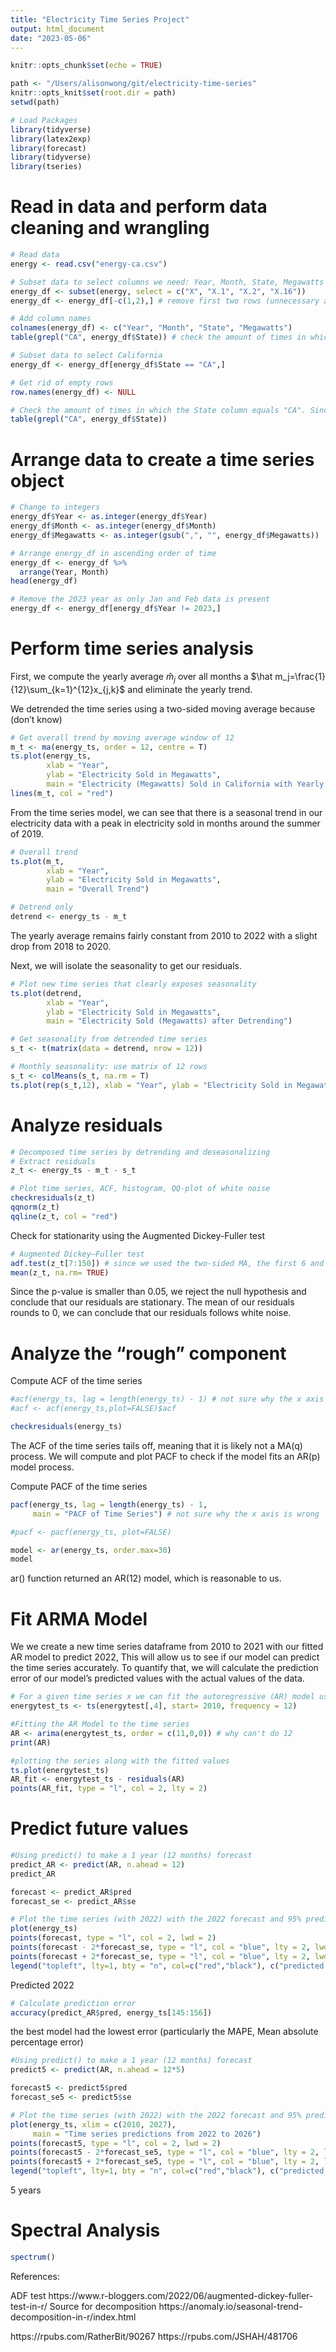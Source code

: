 ```yaml
---
title: "Electricity Time Series Project"
output: html_document
date: "2023-05-06"
---
```


```r
knitr::opts_chunk$set(echo = TRUE)

path <- "/Users/alisonwong/git/electricity-time-series"
knitr::opts_knit$set(root.dir = path)
setwd(path)

# Load Packages 
library(tidyverse)
library(latex2exp)
library(forecast)
library(tidyverse)
library(tseries)
```

# Read in data and perform data cleaning and wrangling 
```r
# Read data 
energy <- read.csv("energy-ca.csv")

# Subset data to select columns we need: Year, Month, State, Megawatts (sold)
energy_df <- subset(energy, select = c("X", "X.1", "X.2", "X.16"))
energy_df <- energy_df[-c(1,2),] # remove first two rows (unnecessary as these rows were the result of a small issue when importing the file)

# Add column names
colnames(energy_df) <- c("Year", "Month", "State", "Megawatts")
table(grepl("CA", energy_df$State)) # check the amount of times in which "CA" appears in the "X.2" column which corresponds to the respective state

# Subset data to select California 
energy_df <- energy_df[energy_df$State == "CA",]

# Get rid of empty rows
row.names(energy_df) <- NULL

# Check the amount of times in which the State column equals "CA". Since this number, 158, matches with the earlier number, we have support to say no important data was lost
table(grepl("CA", energy_df$State))
```

# Arrange data to create a time series object
```r
# Change to integers
energy_df$Year <- as.integer(energy_df$Year)
energy_df$Month <- as.integer(energy_df$Month)
energy_df$Megawatts <- as.integer(gsub(",", "", energy_df$Megawatts))

# Arrange energy_df in ascending order of time
energy_df <- energy_df %>%
  arrange(Year, Month)
head(energy_df)

# Remove the 2023 year as only Jan and Feb data is present
energy_df <- energy_df[energy_df$Year != 2023,]
```

# Perform time series analysis

First, we compute the yearly average $\hat m_j$ over all months a $\hat m_j=\frac{1}{12}\sum_{k=1}^{12}x_{j,k}$ and eliminate the yearly trend.

We detrended the time series using a two-sided moving average because (don't know)
```r
# Get overall trend by moving average window of 12
m_t <- ma(energy_ts, order = 12, centre = T)
ts.plot(energy_ts,
        xlab = "Year",
        ylab = "Electricity Sold in Megawatts",
        main = "Electricity (Megawatts) Sold in California with Yearly Average")
lines(m_t, col = "red")
```
From the time series model, we can see that there is a seasonal trend in our electricity data with a peak in electricity sold in months around the summer of 2019.  

```r
# Overall trend
ts.plot(m_t,
        xlab = "Year",
        ylab = "Electricity Sold in Megawatts",
        main = "Overall Trend")

# Detrend only
detrend <- energy_ts - m_t
```
The yearly average remains fairly constant from 2010 to 2022 with a slight drop from 2018 to 2020.

Next, we will isolate the seasonality to get our residuals.
```r
# Plot new time series that clearly exposes seasonality
ts.plot(detrend,
        xlab = "Year",
        ylab = "Electricity Sold in Megawatts",
        main = "Electricity Sold (Megawatts) after Detrending")

# Get seasonality from detrended time series
s_t <- t(matrix(data = detrend, nrow = 12))

# Monthly seasonality: use matrix of 12 rows
s_t <- colMeans(s_t, na.rm = T)
ts.plot(rep(s_t,12), xlab = "Year", ylab = "Electricity Sold in Megawatts", main = "Seasonality")
```

# Analyze residuals
```r
# Decomposed time series by detrending and deseasonalizing
# Extract residuals
z_t <- energy_ts - m_t - s_t

# Plot time series, ACF, histogram, QQ-plot of white noise
checkresiduals(z_t)
qqnorm(z_t)
qqline(z_t, col = "red")
```

Check for stationarity using the Augmented Dickey-Fuller test
```r
# Augmented Dickey–Fuller test
adf.test(z_t[7:150]) # since we used the two-sided MA, the first 6 and last 6 points are NA
mean(z_t, na.rm= TRUE)
```
Since the p-value is smaller than 0.05, we reject the null hypothesis and conclude that our residuals are stationary. The mean of our residuals rounds to 0, we can conclude that our residuals follows white noise.

# Analyze the “rough” component

Compute ACF of the time series
```r
#acf(energy_ts, lag = length(energy_ts) - 1) # not sure why the x axis is wrong
#acf <- acf(energy_ts,plot=FALSE)$acf

checkresiduals(energy_ts)
```
The ACF of the time series tails off, meaning that it is likely not a MA(q) process. We will compute and plot PACF to check if the model fits an AR(p) model process.

Compute PACF of the time series
```r
pacf(energy_ts, lag = length(energy_ts) - 1, 
     main = "PACF of Time Series") # not sure why the x axis is wrong

#pacf <- pacf(energy_ts, plot=FALSE)

model <- ar(energy_ts, order.max=30)
model
```
ar() function returned an AR(12) model, which is reasonable to us. 

# Fit ARMA Model

We we create a new time series dataframe from 2010 to 2021 with our fitted AR model to predict 2022, This will allow us to see if our model can predict the time series accurately. To quantify that, we will calculate the prediction error of our model's predicted values with the actual values of the data. 
```r
# For a given time series x we can fit the autoregressive (AR) model using the arima() command and setting order equal to c(1, 0, 0). Note for reference that an AR model is an ARIMA(1, 0, 0) model.
energytest_ts <- ts(energytest[,4], start= 2010, frequency = 12)

#Fitting the AR Model to the time series
AR <- arima(energytest_ts, order = c(11,0,0)) # why can't do 12
print(AR)

#plotting the series along with the fitted values
ts.plot(energytest_ts)
AR_fit <- energytest_ts - residuals(AR)
points(AR_fit, type = "l", col = 2, lty = 2)
```

# Predict future values
```r
#Using predict() to make a 1 year (12 months) forecast
predict_AR <- predict(AR, n.ahead = 12)
predict_AR

forecast <- predict_AR$pred
forecast_se <- predict_AR$se

# Plot the time series (with 2022) with the 2022 forecast and 95% prediction intervals
plot(energy_ts)
points(forecast, type = "l", col = 2, lwd = 2)
points(forecast - 2*forecast_se, type = "l", col = "blue", lty = 2, lwd = 0.2)
points(forecast + 2*forecast_se, type = "l", col = "blue", lty = 2, lwd = 0.2)
legend("topleft", lty=1, bty = "n", col=c("red","black"), c("predicted values","actual values"))
```
Predicted 2022

```r
# Calculate prediction error
accuracy(predict_AR$pred, energy_ts[145:156])
``` 
the best model had the lowest error (particularly the MAPE, Mean absolute percentage error)


```r
#Using predict() to make a 1 year (12 months) forecast
predict5 <- predict(AR, n.ahead = 12*5)

forecast5 <- predict5$pred
forecast_se5 <- predict5$se

# Plot the time series (with 2022) with the 2022 forecast and 95% prediction intervals
plot(energy_ts, xlim = c(2010, 2027), 
     main = "Time series predictions from 2022 to 2026")
points(forecast5, type = "l", col = 2, lwd = 2)
points(forecast5 - 2*forecast_se5, type = "l", col = "blue", lty = 2, lwd = 0.2)
points(forecast5 + 2*forecast_se5, type = "l", col = "blue", lty = 2, lwd = 0.2)
legend("topleft", lty=1, bty = "n", col=c("red","black"), c("predicted values","actual values"))
```
5 years

# Spectral Analysis
```r
spectrum()
```

References:

ADF test https://www.r-bloggers.com/2022/06/augmented-dickey-fuller-test-in-r/
Source for decomposition https://anomaly.io/seasonal-trend-decomposition-in-r/index.html


https://rpubs.com/RatherBit/90267
https://rpubs.com/JSHAH/481706
